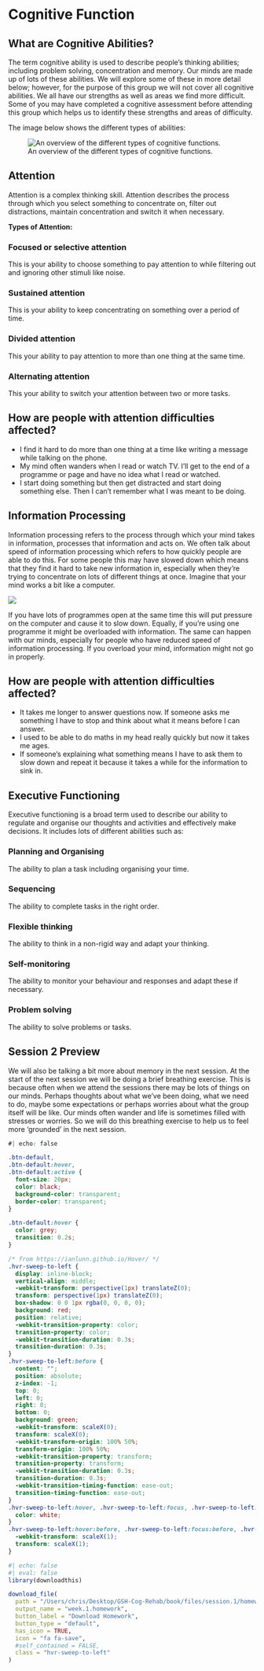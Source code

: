 # Cognitive Function

## What are Cognitive Abilities?

The term cognitive ability is used to describe people's thinking abilities; including problem solving, concentration and memory. Our minds are made up of lots of these abilities. We will explore some of these in more detail below; however, for the purpose of this group we will not cover all cognitive abilities. We all have our strengths as well as areas we find more difficult. Some of you may have completed a cognitive assessment before attending this group which helps us to identify these strengths and areas of difficulty.

The image below shows the different types of abilities:

![An overview of the different types of cognitive functions.](img/session.1/domains.png)

## Attention

Attention is a complex thinking skill. Attention describes the process through which you select something to concentrate on, filter out distractions, maintain concentration and switch it when necessary.

**Types of Attention:**

### Focused or selective attention

This is your ability to choose something to pay attention to while filtering out and ignoring other stimuli like noise.

### Sustained attention

This is your ability to keep concentrating on something over a period of time.

### Divided attention

This your ability to pay attention to more than one thing at the same time.

### Alternating attention

This your ability to switch your attention between two or more tasks.

::: {.callout-note appearance="simple"}
## How are people with attention difficulties affected?

-   I find it hard to do more than one thing at a time like writing a message while talking on the phone.
-   My mind often wanders when I read or watch TV. I'll get to the end of a programme or page and have no idea what I read or watched.
-   I start doing something but then get distracted and start doing something else. Then I can't remember what I was meant to be doing.
:::




## Information Processing

Information processing refers to the process through which your mind takes in information, processes that information and acts on. We often talk about speed of information processing which refers to how quickly people are able to do this. For some people this may have slowed down which means that they find it hard to take new information in, especially when they're trying to concentrate on lots of different things at once. Imagine that your mind works a bit like a computer.

![](img/session.1/pc.jpg)

If you have lots of programmes open at the same time this will put pressure on the computer and cause it to slow down. Equally, if you're using one programme it might be overloaded with information. The same can happen with our minds, especially for people who have reduced speed of information processing. If you overload your mind, information might not go in properly.

::: {.callout-note appearance="simple"}
## How are people with attention difficulties affected?

-   It takes me longer to answer questions now. If someone asks me something I have to stop and think about what it means before I can answer.
-   I used to be able to do maths in my head really quickly but now it takes me ages.
-   If someone’s explaining what something means I have to ask them to slow down and repeat it because it takes a while for the information to sink in.
:::



## Executive Functioning

Executive functioning is a broad term used to describe our ability to regulate and organise our thoughts and activities and effectively make decisions. 
It includes lots of different abilities such as:

### Planning and Organising
The ability to plan a task including organising your time. 

### Sequencing
The ability to complete tasks in the right order. 

### Flexible thinking
The ability to think in a non-rigid way and adapt your thinking. 

### Self-monitoring
The ability to monitor your behaviour and responses and adapt these if necessary. 

### Problem solving
The ability to solve problems or tasks. 


## Session 2 Preview 

We will also be talking a bit more about memory in the next session. At the start of the next session we will be doing a brief breathing exercise. This is because often when we attend the sessions there may be lots of things on our minds. Perhaps thoughts about what we’ve been doing, what we need to do, maybe some expectations or perhaps worries about what the group itself will be like.  Our minds often wander and life is sometimes filled with stresses or worries.  So we will do this breathing exercise to help us to feel more ‘grounded’ in the next session. 






::: {.content-visible unless-format="pdf"}

```css
#| echo: false

.btn-default,
.btn-default:hover,
.btn-default:active {
  font-size: 20px;
  color: black;
  background-color: transparent;
  border-color: transparent;
}

.btn-default:hover {
  color: grey;
  transition: 0.2s;
}

/* from https://ianlunn.github.io/Hover/ */
.hvr-sweep-to-left {
  display: inline-block;
  vertical-align: middle;
  -webkit-transform: perspective(1px) translateZ(0);
  transform: perspective(1px) translateZ(0);
  box-shadow: 0 0 1px rgba(0, 0, 0, 0);
  background: red;
  position: relative;
  -webkit-transition-property: color;
  transition-property: color;
  -webkit-transition-duration: 0.3s;
  transition-duration: 0.3s;
}
.hvr-sweep-to-left:before {
  content: "";
  position: absolute;
  z-index: -1;
  top: 0;
  left: 0;
  right: 0;
  bottom: 0;
  background: green;
  -webkit-transform: scaleX(0);
  transform: scaleX(0);
  -webkit-transform-origin: 100% 50%;
  transform-origin: 100% 50%;
  -webkit-transition-property: transform;
  transition-property: transform;
  -webkit-transition-duration: 0.3s;
  transition-duration: 0.3s;
  -webkit-transition-timing-function: ease-out;
  transition-timing-function: ease-out;
}
.hvr-sweep-to-left:hover, .hvr-sweep-to-left:focus, .hvr-sweep-to-left:active {
  color: white;
}
.hvr-sweep-to-left:hover:before, .hvr-sweep-to-left:focus:before, .hvr-sweep-to-left:active:before {
  -webkit-transform: scaleX(1);
  transform: scaleX(1);
}

```

```r
#| echo: false
#| eval: false
library(downloadthis)

download_file(
  path = "/Users/chris/Desktop/GSH-Cog-Rehab/book/files/session.1/homework.docx",
  output_name = "week.1.homework",
  button_label = "Download Homework",
  button_type = "default",
  has_icon = TRUE,
  icon = "fa fa-save",
  #self_contained = FALSE,
  class = "hvr-sweep-to-left"
)

```

:::


